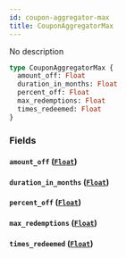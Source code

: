 ```yaml
---
id: coupon-aggregator-max
title: CouponAggregatorMax
---
```


No description

```graphql
type CouponAggregatorMax {
  amount_off: Float
  duration_in_months: Float
  percent_off: Float
  max_redemptions: Float
  times_redeemed: Float
}
```

### Fields

#### `amount_off` ([`Float`](/v1/scalars/float))

#### `duration_in_months` ([`Float`](/v1/scalars/float))

#### `percent_off` ([`Float`](/v1/scalars/float))

#### `max_redemptions` ([`Float`](/v1/scalars/float))

#### `times_redeemed` ([`Float`](/v1/scalars/float))
